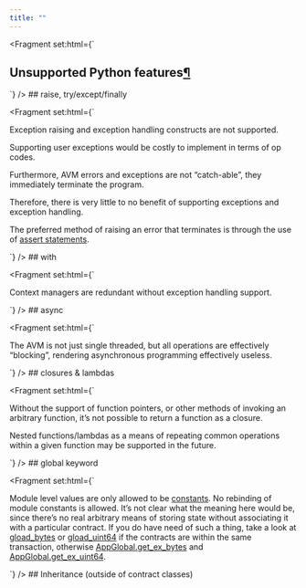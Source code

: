 ```yaml
---
title: ""
---
```


<Fragment set:html={`
          <section id="unsupported-python-features">
<h1>Unsupported Python features<a class="headerlink" href="#unsupported-python-features" title="Link to this heading">¶</a></h1>
<section id="raise-try-except-finally">
`} />
## raise, try/except/finally

<Fragment set:html={`
<p>Exception raising and exception handling constructs are not supported.</p>
<p>Supporting user exceptions would be costly to implement in terms of op codes.</p>
<p>Furthermore, AVM errors and exceptions are not “catch-able”, they immediately terminate the
program.</p>
<p>Therefore, there is very little to no benefit of supporting exceptions and exception handling.</p>
<p>The preferred method of raising an error that terminates is through the use of
<a class="reference internal" href="../lg-errors.html"><span class="std std-doc">assert statements</span></a>.</p>
</section>
<section id="with">
`} />
## with

<Fragment set:html={`
<p>Context managers are redundant without exception handling support.</p>
</section>
<section id="async">
`} />
## async

<Fragment set:html={`
<p>The AVM is not just single threaded, but all operations are effectively “blocking”, rendering
asynchronous programming effectively useless.</p>
</section>
<section id="closures-lambdas">
`} />
## closures & lambdas

<Fragment set:html={`
<p>Without the support of function pointers, or other methods of invoking an arbitrary function,
it’s not possible to return a function as a closure.</p>
<p>Nested functions/lambdas as a means of repeating common operations within a given function may be
supported in the future.</p>
</section>
<section id="global-keyword">
`} />
## global keyword

<Fragment set:html={`
<p>Module level values are only allowed to be <a class="reference internal" href="../lg-modules.html#module-constants"><span class="std std-ref">constants</span></a>. No
rebinding of module constants is allowed. It’s not clear what the meaning here would be, since
there’s no real arbitrary means of storing state without associating it with a particular contract.
If you do have need of such a thing, take a look at <a class="reference internal" href="../api-algopy.op.html#algopy.op.gload_bytes" title="algopy.op.gload_bytes"><span class="xref myst py py-func">gload_bytes</span></a>
or <a class="reference internal" href="../api-algopy.op.html#algopy.op.gload_uint64" title="algopy.op.gload_uint64"><span class="xref myst py py-func">gload_uint64</span></a> if the contracts are within the same transaction,
otherwise <a class="reference internal" href="../api-algopy.op.html#algopy.op.AppGlobal.get_ex_bytes" title="algopy.op.AppGlobal.get_ex_bytes"><span class="xref myst py py-meth">AppGlobal.get_ex_bytes</span></a>
and <a class="reference internal" href="../api-algopy.op.html#algopy.op.AppGlobal.get_ex_uint64" title="algopy.op.AppGlobal.get_ex_uint64"><span class="xref myst py py-meth">AppGlobal.get_ex_uint64</span></a>.</p>
</section>
<section id="inheritance-outside-of-contract-classes">
`} />
## Inheritance (outside of contract classes)

